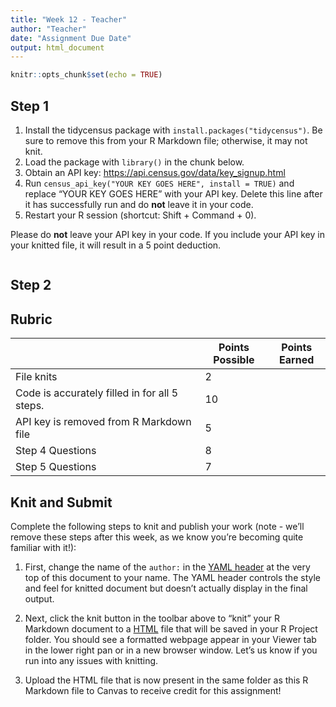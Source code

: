 ```yaml
---
title: "Week 12 - Teacher"
author: "Teacher"
date: "Assignment Due Date"
output: html_document
---
```


```r
knitr::opts_chunk$set(echo = TRUE)
```

## Step 1

1. Install the tidycensus package with `install.packages("tidycensus")`. Be sure to remove this from your R Markdown file; otherwise, it may not knit.
2. Load the package with `library()` in the chunk below.
3. Obtain an API key: <https://api.census.gov/data/key_signup.html>
4. Run `census_api_key("YOUR KEY GOES HERE", install = TRUE)` and replace "YOUR KEY GOES HERE" with your API key. Delete this line after it has successfully run and do **not** leave it in your code.
5. Restart your R session (shortcut: Shift + Command + 0).

Please do **not** leave your API key in your code. If you include your API key in your knitted file, it will result in a 5 point deduction.

```r

```

## Step 2




## Rubric

|                                               | Points Possible | Points Earned |
|-----------------------------------------------|-----------------|---------------|
| File knits                                    | 2               |               |
| Code is accurately filled in for all 5 steps. | 10              |               |
| API key is removed from R Markdown file       | 5               |               |
| Step 4 Questions                              | 8               |               |
| Step 5 Questions                              | 7               |               |

## Knit and Submit

Complete the following steps to knit and publish your work (note - we'll remove these steps after this week, as we know you're becoming quite familiar with it!):

1.  First, change the name of the `author:` in the [YAML header](https://bookdown.org/yihui/rmarkdown-cookbook/rmarkdown-anatomy.html#yaml-metadata) at the very top of this document to your name. The YAML header controls the style and feel for knitted document but doesn't actually display in the final output.

2.  Next, click the knit button in the toolbar above to "knit" your R Markdown document to a [HTML](https://bookdown.org/yihui/rmarkdown/html-document.html) file that will be saved in your R Project folder. You should see a formatted webpage appear in your Viewer tab in the lower right pan or in a new browser window. Let's us know if you run into any issues with knitting.

3.  Upload the HTML file that is now present in the same folder as this R Markdown file to Canvas to receive credit for this assignment!
